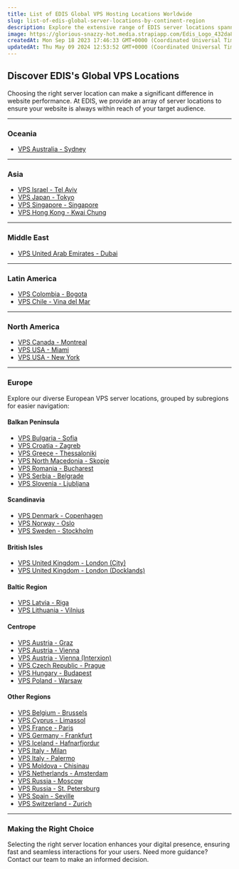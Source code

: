 ```yaml
---
title: List of EDIS Global VPS Hosting Locations Worldwide
slug: list-of-edis-global-server-locations-by-continent-region
description: Explore the extensive range of EDIS server locations spanning continents from Asia to South America. Find the perfect hosting region tailored to your audience's proximity for optimum performance.
image: https://glorious-snazzy-hot.media.strapiapp.com/Edis_Logo_432da83b15.jpg
createdAt: Mon Sep 18 2023 17:46:33 GMT+0000 (Coordinated Universal Time)
updatedAt: Thu May 09 2024 12:53:52 GMT+0000 (Coordinated Universal Time)
---
```



## Discover EDIS's Global VPS Locations

Choosing the right server location can make a significant difference in website performance. At EDIS, we provide an array of server locations to ensure your website is always within reach of your target audience.

<CtaButton label="Explore All Our VPS Offerings" link="https://www.edisglobal.com/#start-now" openInNewTab={true} />

---

### Oceania
- [VPS Australia - Sydney](https://www.edisglobal.com/vps-server/australia-sydney)

---

### Asia
- [VPS Israel - Tel Aviv](https://www.edisglobal.com/vps-server/israel-tel-aviv)
- [VPS Japan - Tokyo](https://www.edisglobal.com/vps-server/japan-tokyo)
- [VPS Singapore - Singapore](https://www.edisglobal.com/vps-server/singapore-singapore)
- [VPS Hong Kong - Kwai Chung](https://www.edisglobal.com/vps-server/hongkong-kwai-chung)

---

### Middle East
- [VPS United Arab Emirates - Dubai](https://www.edisglobal.com/vps-server/united-arab-emirates-dubai)

---

### Latin America
- [VPS Colombia - Bogota](https://www.edisglobal.com/vps-server/colombia-bogota)
- [VPS Chile - Vina del Mar](https://www.edisglobal.com/vps-server/chile-vina-del-mar)

---

### North America
- [VPS Canada - Montreal](https://www.edisglobal.com/vps-server/canada-montreal)
- [VPS USA - Miami](https://www.edisglobal.com/vps-server/usa-miami)
- [VPS USA - New York](https://www.edisglobal.com/vps-server/usa-new-york)

---

### Europe

Explore our diverse European VPS server locations, grouped by subregions for easier navigation:

#### Balkan Peninsula
- [VPS Bulgaria - Sofia](https://www.edisglobal.com/vps-server/bulgaria-sofia)
- [VPS Croatia - Zagreb](https://www.edisglobal.com/vps-server/croatia-zagreb)
- [VPS Greece - Thessaloniki](https://www.edisglobal.com/vps-server/greece-thessaloniki)
- [VPS North Macedonia - Skopje](https://www.edisglobal.com/vps-server/north-macedonia-skopje)
- [VPS Romania - Bucharest](https://www.edisglobal.com/vps-server/romania-bucharest)
- [VPS Serbia - Belgrade](https://www.edisglobal.com/vps-server/serbia-belgrade)
- [VPS Slovenia - Ljubljana](https://www.edisglobal.com/vps-server/slovenia-ljubljana)

#### Scandinavia
- [VPS Denmark - Copenhagen](https://www.edisglobal.com/vps-server/denmark-copenhagen)
- [VPS Norway - Oslo](https://www.edisglobal.com/vps-server/norway-oslo)
- [VPS Sweden - Stockholm](https://www.edisglobal.com/vps-server/sweden-stockholm)

#### British Isles
- [VPS United Kingdom - London (City)](https://www.edisglobal.com/vps-server/united-kingdom-london-city)
- [VPS United Kingdom - London (Docklands)](https://www.edisglobal.com/vps-server/unitedkingdom-london-docklands)

#### Baltic Region
- [VPS Latvia - Riga](https://www.edisglobal.com/vps-server/latvia-riga)
- [VPS Lithuania - Vilnius](https://www.edisglobal.com/vps-server/lithuania-vilnius)

#### Centrope
- [VPS Austria - Graz](https://www.edisglobal.com/vps-server/austria-graz)
- [VPS Austria - Vienna](https://www.edisglobal.com/vps-server/austria-vienna)
- [VPS Austria - Vienna (Interxion)](https://www.edisglobal.com/vps-server/austria-vienna-interxion)
- [VPS Czech Republic - Prague](https://www.edisglobal.com/vps-server/czech-republic-prague)
- [VPS Hungary - Budapest](https://www.edisglobal.com/vps-server/hungary-budapest)
- [VPS Poland - Warsaw](https://www.edisglobal.com/vps-server/poland-warsaw)

#### Other Regions
- [VPS Belgium - Brussels](https://www.edisglobal.com/vps-server/belgium-brussels)
- [VPS Cyprus - Limassol](https://www.edisglobal.com/vps-hosting/cyprus-limassol)
- [VPS France - Paris](https://www.edisglobal.com/vps-server/france-paris)
- [VPS Germany - Frankfurt](https://www.edisglobal.com/vps-server/germany-frankfurt)
- [VPS Iceland - Hafnarfjordur](https://www.edisglobal.com/vps-server/iceland-hafnarfjordur)
- [VPS Italy - Milan](https://www.edisglobal.com/vps-server/italy-milan)
- [VPS Italy - Palermo](https://www.edisglobal.com/vps-server/italy-palermo)
- [VPS Moldova - Chisinau](https://www.edisglobal.com/vps-server/moldova-chisinau)
- [VPS Netherlands - Amsterdam](https://www.edisglobal.com/vps-server/netherlands-amsterdam)
- [VPS Russia - Moscow](https://www.edisglobal.com/vps-server/russia-moscow)
- [VPS Russia - St. Petersburg](https://www.edisglobal.com/vps-server/russia-st-petersburg)
- [VPS Spain - Seville](https://www.edisglobal.com/vps-server/spain-seville)
- [VPS Switzerland - Zurich](https://www.edisglobal.com/vps-server/switzerland-zurich)

---

### Making the Right Choice

Selecting the right server location enhances your digital presence, ensuring fast and seamless interactions for your users. Need more guidance? Contact our team to make an informed decision.